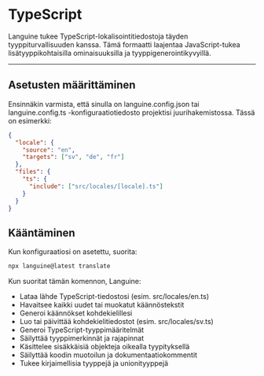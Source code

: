 # TypeScript

Languine tukee TypeScript-lokalisointitiedostoja täyden tyyppiturvallisuuden kanssa. Tämä formaatti laajentaa JavaScript-tukea lisätyyppikohtaisilla ominaisuuksilla ja tyyppigenerointikyvyillä.

---

## Asetusten määrittäminen

Ensinnäkin varmista, että sinulla on languine.config.json tai languine.config.ts -konfiguraatiotiedosto projektisi juurihakemistossa. Tässä on esimerkki:

```json
{
  "locale": {
    "source": "en",
    "targets": ["sv", "de", "fr"]
  },
  "files": {
    "ts": {
      "include": ["src/locales/[locale].ts"]
    }
  }
}
```

## Kääntäminen

Kun konfiguraatiosi on asetettu, suorita:

```bash
npx languine@latest translate
```

Kun suoritat tämän komennon, Languine:

- Lataa lähde TypeScript-tiedostosi (esim. src/locales/en.ts)
- Havaitsee kaikki uudet tai muokatut käännöstekstit
- Generoi käännökset kohdekielillesi
- Luo tai päivittää kohdekielitiedostot (esim. src/locales/sv.ts)
- Generoi TypeScript-tyyppimääritelmät
- Säilyttää tyyppimerkinnät ja rajapinnat
- Käsittelee sisäkkäisiä objekteja oikealla tyypityksellä
- Säilyttää koodin muotoilun ja dokumentaatiokommentit
- Tukee kirjaimellisia tyyppejä ja unionityyppejä

